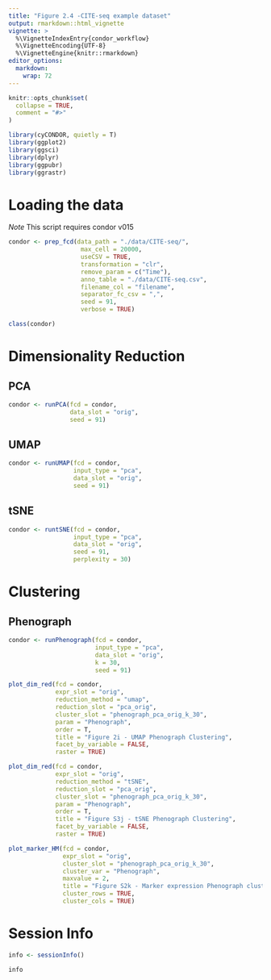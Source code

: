 ```yaml
---
title: "Figure 2.4 -CITE-seq example dataset"
output: rmarkdown::html_vignette
vignette: >
  %\VignetteIndexEntry{condor_workflow}
  %\VignetteEncoding{UTF-8}
  %\VignetteEngine{knitr::rmarkdown}
editor_options: 
  markdown: 
    wrap: 72
---
```


```r
knitr::opts_chunk$set(
  collapse = TRUE,
  comment = "#>"
)
```

```r
library(cyCONDOR, quietly = T)
library(ggplot2)
library(ggsci)
library(dplyr)
library(ggpubr)
library(ggrastr)
```

# Loading the data

*Note* This script requires condor v015

```r
condor <- prep_fcd(data_path = "./data/CITE-seq/", 
                    max_cell = 20000, 
                    useCSV = TRUE, 
                    transformation = "clr", 
                    remove_param = c("Time"), 
                    anno_table = "./data/CITE-seq.csv", 
                    filename_col = "filename", 
                    separator_fc_csv = ",",
                    seed = 91, 
                    verbose = TRUE)
```

```r
class(condor)
```

# Dimensionality Reduction

## PCA
```r
condor <- runPCA(fcd = condor, 
                 data_slot = "orig", 
                 seed = 91)
```

## UMAP
```r
condor <- runUMAP(fcd = condor, 
                  input_type = "pca", 
                  data_slot = "orig", 
                  seed = 91)
```

## tSNE
```r
condor <- runtSNE(fcd = condor, 
                  input_type = "pca", 
                  data_slot = "orig", 
                  seed = 91, 
                  perplexity = 30)
```

# Clustering

## Phenograph
```r
condor <- runPhenograph(fcd = condor, 
                        input_type = "pca", 
                        data_slot = "orig", 
                        k = 30, 
                        seed = 91)
```

```r
plot_dim_red(fcd = condor, 
             expr_slot = "orig", 
             reduction_method = "umap", 
             reduction_slot = "pca_orig", 
             cluster_slot = "phenograph_pca_orig_k_30",
             param = "Phenograph", 
             order = T, 
             title = "Figure 2i - UMAP Phenograph Clustering", 
             facet_by_variable = FALSE, 
             raster = TRUE)
```

```r
plot_dim_red(fcd = condor, 
             expr_slot = "orig", 
             reduction_method = "tSNE", 
             reduction_slot = "pca_orig", 
             cluster_slot = "phenograph_pca_orig_k_30",
             param = "Phenograph", 
             order = T, 
             title = "Figure S3j - tSNE Phenograph Clustering", 
             facet_by_variable = FALSE, 
             raster = TRUE)
```


```r
plot_marker_HM(fcd = condor, 
               expr_slot = "orig", 
               cluster_slot = "phenograph_pca_orig_k_30", 
               cluster_var = "Phenograph",
               maxvalue = 2, 
               title = "Figure S2k - Marker expression Phenograph clustering", 
               cluster_rows = TRUE, 
               cluster_cols = TRUE)
```

# Session Info
```r
info <- sessionInfo()

info
```
